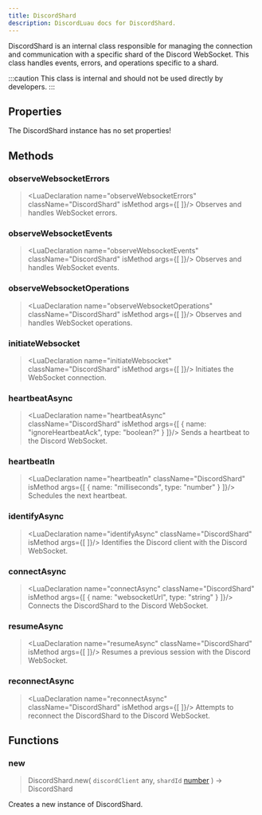 ```yaml
---
title: DiscordShard
description: DiscordLuau docs for DiscordShard.
---
```

[//]: # (This file was automatically compiled through the Generator luau code under this repository)
[//]: # (if you want to edit the documentation of discord-luau, please write changes)
[//]: # (to the discord-luau repository itself, we extract the comments from discord-luau and translate)
[//]: # (them into markdown files that Nextra can interpret!)

[//]: # (----- DOCUMENT IMPORTS ----- )


[//]: # (----- DOCUMENT DESCRIPTION ----- )

DiscordShard is an internal class responsible for managing the connection and communication with a specific shard of the Discord WebSocket. This class handles events, errors, and operations specific to a shard.

:::caution
This class is internal and should not be used directly by developers.
:::

[//]: # (----- DOCUMENT PROPERTIES ----- )

## Properties

The DiscordShard instance has no set properties!

[//]: # (----- DOCUMENT METHODS ----- )

## Methods

### observeWebsocketErrors

> <LuaDeclaration name="observeWebsocketErrors" className="DiscordShard" isMethod args={[  ]}/>
Observes and handles WebSocket errors.
### observeWebsocketEvents

> <LuaDeclaration name="observeWebsocketEvents" className="DiscordShard" isMethod args={[  ]}/>
Observes and handles WebSocket events.
### observeWebsocketOperations

> <LuaDeclaration name="observeWebsocketOperations" className="DiscordShard" isMethod args={[  ]}/>
Observes and handles WebSocket operations.
### initiateWebsocket

> <LuaDeclaration name="initiateWebsocket" className="DiscordShard" isMethod args={[  ]}/>
Initiates the WebSocket connection.
### heartbeatAsync

> <LuaDeclaration name="heartbeatAsync" className="DiscordShard" isMethod args={[ { name: "ignoreHeartbeatAck", type: "boolean?" } ]}/>
Sends a heartbeat to the Discord WebSocket.
### heartbeatIn

> <LuaDeclaration name="heartbeatIn" className="DiscordShard" isMethod args={[ { name: "milliseconds", type: "number" } ]}/>
Schedules the next heartbeat.
### identifyAsync

> <LuaDeclaration name="identifyAsync" className="DiscordShard" isMethod args={[  ]}/>
Identifies the Discord client with the Discord WebSocket.
### connectAsync

> <LuaDeclaration name="connectAsync" className="DiscordShard" isMethod args={[ { name: "websocketUrl", type: "string" } ]}/>
Connects the DiscordShard to the Discord WebSocket.
### resumeAsync

> <LuaDeclaration name="resumeAsync" className="DiscordShard" isMethod args={[  ]}/>
Resumes a previous session with the Discord WebSocket.
### reconnectAsync

> <LuaDeclaration name="reconnectAsync" className="DiscordShard" isMethod args={[  ]}/>
Attempts to reconnect the DiscordShard to the Discord WebSocket.

[//]: # (----- DOCUMENT FUNCTIONS ----- )

## Functions

### new

> DiscordShard.new( `discordClient` any, `shardId` [number](https://www.lua.org/pil/2.3.html) ) ->  DiscordShard 

Creates a new instance of DiscordShard.

